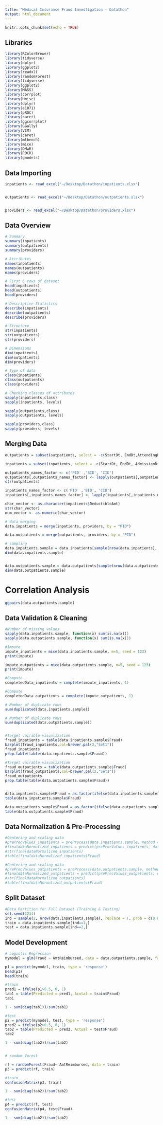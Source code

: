 ```yaml
---
title: "Medical Insurance Fraud Investigation - Datathon"
output: html_document
---
```




```r
knitr::opts_chunk$set(echo = TRUE)
```

## Libraries

```r
library(RColorBrewer)
library(tidyverse)
library(dplyr)
library(ggplot2)
library(readxl)
library(randomForest)
library(tidyverse)
library(ggplot2)
library(MASS)
library(corrplot)
library(Hmisc)
library(dplyr) 
library(e1071)
library(pROC)
library(caret)
library(ggcorrplot)
library(GGally)
library(VIM)
library(caret)
library(mlbench)
library(mice)
library(DMwR)
library(ROCR)
library(gmodels)
```


## Data Importing
```r

inpatients <- read_excel("~/Desktop/Datathon/inpatients.xlsx")


outpatients <- read_excel("~/Desktop/Datathon/outpatients.xlsx")


providers <- read_excel("~/Desktop/Datathon/providers.xlsx")
```

## Data Overview
```r
# Summary
summary(inpatients)
summary(outpatients)
summary(providers)

# Attributes
names(inpatients)
names(outpatients)
names(providers)

# First 6 rows of dataset
head(inpatients)
head(outpatients)
head(providers)

# Descriptive Statistics
describe(inpatients)
describe(outpatients)
describe(providers)

# Structure
str(inpatients)
str(outpatients)
str(providers)

# Dimensions
dim(inpatients)
dim(outpatients)
dim(providers)

# Type of data
class(inpatients)
class(outpatients)
class(providers)

# Checking classes of attributes
sapply(inpatients,class)
sapply(inpatients, levels)

sapply(outpatients,class)
sapply(outpatients, levels)

sapply(providers,class)
sapply(providers, levels)
```

## Merging Data
```r

outpatients = subset(outpatients, select = -c(StartDt, EndDt,AttendingPhysician,OperatingPhysician,OtherPhysician,DiagnosisCode_1,DiagnosisCode_2,DiagnosisCode_3,DiagnosisCode_4,DiagnosisCode_5,DiagnosisCode_6,DiagnosisCode_7,DiagnosisCode_8,DiagnosisCode_9,DiagnosisCode_10,ProcedureCode_1,ProcedureCode_2,ProcedureCode_3,ProcedureCode_4,ProcedureCode_5,ProcedureCode_6,AdmitDiagnosisCode) )

inpatients = subset(inpatients, select = -c(StartDt, EndDt, AdmissionDt, DischargeDt, AttendingPhysician,OperatingPhysician,OtherPhysician,AdmitDiagnosisCode,DiagnosisGroupCode,DiagnosisCode_1,DiagnosisCode_2,DiagnosisCode_3,DiagnosisCode_4,DiagnosisCode_5,DiagnosisCode_6,DiagnosisCode_7,DiagnosisCode_8,DiagnosisCode_9,DiagnosisCode_10,ProcedureCode_1,ProcedureCode_2,ProcedureCode_3,ProcedureCode_4,ProcedureCode_5,ProcedureCode_6) )

outpatients_names_factor <- c('PID' ,'BID', 'CID')
outpatients[,outpatients_names_factor] <- lapply(outpatients[,outpatients_names_factor] , factor)
str(outpatients)

inpatients_names_factor <- c('PID' ,'BID', 'CID')
inpatients[,inpatients_names_factor] <- lapply(inpatients[,inpatients_names_factor] , factor)

char_vector <- as.character(inpatients$DeductibleAmt)
str(char_vector)
num_vector <- as.numeric(char_vector)

# data merging
data.inpatients = merge(inpatients, providers, by = "PID")

data.outpatients = merge(outpatients, providers, by = "PID")

# sampling
data.inpatients.sample = data.inpatients[sample(nrow(data.inpatients), 5410), ]
dim(data.inpatients.sample)


data.outpatients.sample = data.outpatients[sample(nrow(data.outpatients), 5410), ]
dim(data.outpatients.sample)
```

# Correlation Analysis
```r
ggpairs(data.outpatients.sample)

```


## Data Validation & Cleaning 
```r
#Number of missing values
sapply(data.inpatients.sample, function(x) sum(is.na(x)))
sapply(data.outpatients.sample, function(x) sum(is.na(x)))

#Impute
impute_inpatients = mice(data.inpatients.sample, m=5, seed = 123)
print(impute)

impute_outpatients = mice(data.outpatients.sample, m=5, seed = 123)
print(impute)

#Compute
completedData_inpatients = complete(impute_inpatients, 1)

#Compute
completedData_outpatients = complete(impute_outpatients, 1)

# Number of duplicate rows
sum(duplicated(data.inpatients.sample))

# Number of duplicate rows
sum(duplicated(data.outpatients.sample))


#Target vairable visualization
fraud_inpatients = table(data.inpatients.sample$Fraud) 
barplot(fraud_inpatients,col=brewer.pal(2,"Set1"))
fraud_inpatients
prop.table(table(data.inpatients.sample$Fraud))

#Target vairable visualization
fraud_outpatients = table(data.outpatients.sample$Fraud) 
barplot(fraud_outpatients,col=brewer.pal(2,"Set1"))
fraud_outpatients 
prop.table(table(data.outpatients.sample$Fraud))


data.inpatients.sample$Fraud = as.factor(ifelse(data.inpatients.sample$Fraud == 'Yes', 0, 1))
table(data.inpatients.sample$Fraud)

data.outpatients.sample$Fraud = as.factor(ifelse(data.outpatients.sample$Fraud == 'Yes', 0, 1))
table(data.outpatients.sample$Fraud)
```


## Data Normalization & Pre-Processing 
```r
#Centering and scaling data
#preProcValues_inpatients = preProcess(data.inpatients.sample, method = c("center", "scale"))
#finaldataNormalized_inpatients = predict(preProcValues_inpatients, data.inpatients.sample)
#str(finaldataNormalized_inpatients)
#table(finaldataNormalized_inpatients$Fraud)

#Centering and scaling data
#preProcValues_outpatients = preProcess(data.outpatients.sample, method = c("center", "scale"))
#finaldataNormalized_outpatients = predict(preProcValues_outpatients, data.outpatients.sample)
#str(finaldataNormalized_outpatients)
#table(finaldataNormalized_outpatients$Fraud)
```

## Split Dataset
```r
#Data Partition for Full Dataset (Training & Testing)
set.seed(1234)
ind = sample(2, nrow(data.inpatients.sample), replace = T, prob = c(0.8, 0.2))
train = data.inpatients.sample[ind==1,]
test = data.inpatients.sample[ind==2,]
```


## Model Development
```r

# Logistic Regression
mymodel = glm(Fraud ~ AmtReimbursed, data = data.outpatients.sample, family = 'binomial')

p1 = predict(mymodel, train, type = 'response')
head(p1)
head(train)

#train
pred1 = ifelse(p1>0.5, 0, 1)
tab1 = table(Predicted = pred1, Acutal = train$Fraud)
tab1

1 - sum(diag(tab1))/sum(tab1)

#test
p2 = predict(mymodel, test, type = 'response')
pred2 = ifelse(p2>0.5, 0, 1)
tab2 = table(Predicted = pred2, Actual = test$Fraud)
tab2

1 - sum(diag(tab2))/sum(tab2)


# random forest

rf = randomForest(Fraud~ AmtReimbursed, data = train)
p3 = predict(rf, train)

#train
confusionMatrix(p3, train)

1 - sum(diag(tab2))/sum(tab2)

#test
p4 = predict(rf, test)
confusionMatrix(p4, test$Fraud)

1 - sum(diag(tab2))/sum(tab2)
```
